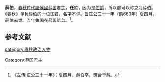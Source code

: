 '''薛伯'''，[[春秋时代|春秋时代]][[諸侯國|諸侯國]][[薛国|薛国]]君主，'''任'''姓，因为是[[伯爵|伯爵]]，所以都可以称之为薛伯。《[[春秋|春秋]]》单称薛伯的一位国君{{BD||？|前663年||catIdx=T}}，[[名字|名字]]不详。[[鲁庄公|鲁庄公]]三十一年（前663年）夏四月，薛伯去世。当年[[鲁国|鲁国]]在薛国筑台。<ref>《[[左传|左传]]·[[s:春秋左氏傳/庄公|庄公三十一年]]》：夏四月，薛伯卒。筑台于薛。</ref>。 

==参考文献==
<references/>
{{薛國君主}}
[[category:春秋政治人物|category:春秋政治人物]]
[[Category:薛国君主|Category:薛国君主]]
{{春秋人物小作品}}